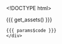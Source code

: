<!DOCTYPE html>
<html>
  <head>
    <meta http-equiv="Content-Type" content="text/html; charset=utf-8"/>

    <title>{{{ params$title }}}</title>

    {{{ get_assets() }}}

  </head>

  <body>
    <script type="text/javascript">
    (function() {
      var clip, color_legend_counts, color_scale, color_title, data, g_color_legend, g_points, g_toggle_names, plot, point_names, points, radius, redraw, sidebar, toggle_names, transform;

      data = {{ data }};

      radius = {{ params$radius }};

      color_scale = {{{ get_d3_color_scale() }}};

      color_title = {{ params$color_title }};

      color_legend_counts = {{ get_color_legend_counts() }};

      plot = new_plot({
        width: {{ params$width }},
        height: {{ params$height }},
        padding: {{ params$padding }},
        data_ranges: {
          x: {{ range(data$x, na.rm = TRUE) }},
          y: {{ range(data$y, na.rm = TRUE) }}
        },
        xlab: {{ params$xlab }},
        ylab: {{ params$ylab }},
        title: {{ params$title }},
        box: {{ params$box }},
        xlim: {{ params$xlim }},
        ylim: {{ params$ylim }},
        categorical_domains: {
          x: {{ params$x_categorical_domain }},
          y: {{ params$y_categorical_domain }}
        },
        jitter: {{ params$jitter }},
        ordinal_scale_padding: 1,
        linear_scale_padding: 40
      });

      plot.tooltip_text = function(d) {
        return {{{ get_tooltip_content() }}};
      };

      plot.append("defs").append("clipPath").attr("id", "clip").append("rect").attr({
        "width": plot.width,
        "height": plot.height
      });

      clip = plot.append("g").attr("clip-path", "url(#clip)");

      if (plot.zoom) {
        clip.append("rect").style({
          "cursor": "move"
        }).attr({
          "class": "overlay",
          "width": plot.width,
          "height": plot.height,
          "fill": "none",
          "pointer-events": "all"
        }).call(d3.behavior.zoom().x(plot.scales.x).y(plot.scales.y).scaleExtent([1, Infinity]).on("zoom", function() {
          return redraw();
        }));
        redraw = function() {
          plot.select(".x.axis").call(plot.axes.x);
          plot.select(".y.axis").call(plot.axes.y);
          return g_points.attr("transform", transform);
        };
      }

      transform = function(d) {
        return "translate(" + (plot.scales.x(d.x) + plot.jitters.x()) + ", " + (plot.scales.y(d.y) + plot.jitters.y()) + ")";
      };

      g_points = clip.selectAll(".point").data(data).enter().append("g").attr({
        "class": "point",
        "transform": transform
      });

      points = g_points.append("svg:circle").attr({
        "class": "point_tooltip",
        "r": radius,
        "fill": function(d) {
          return color_scale(d.color_groups);
        },
        "title": function(d) {
          return plot.tooltip_text(d);
        }
      });

      $(".point_tooltip").tooltip({
        html: true,
        container: "body",
        placement: "top"
      });

      point_names = g_points.append("text").text(function(d) {
        return d.point_name;
      }).attr({
        "dy": ".32em",
        "dx": 8,
        "text-anchor": "left",
        "display": "none"
      }).style({
        "fill": function(d) {
          return color_scale(d.color_groups);
        },
        "font-size": "22px"
      });

      sidebar = plot.append("g").attr("transform", "translate(" + (plot.width + 60) + ",0)");

      g_toggle_names = sidebar.append("g").style("cursor", "pointer").style("font-size", "22px").on("click", function() {
        return toggle_names();
      });

      g_toggle_names.append("circle").attr("r", 7).attr("stroke", "black").attr("stroke-width", 2).attr("fill", "white");

      g_toggle_names.append("text").attr('text-anchor', 'start').attr('dy', '.32em').attr('dx', '12').text("Show names (" + data.length + ")");

      toggle_names = function() {
        var showing_point_names;
        showing_point_names = g_toggle_names.classed("show_names");
        point_names.attr("display", function() {
          if (showing_point_names) {
            return "none";
          } else {
            return "inline";
          }
        });
        return g_toggle_names.attr("class", function() {
          if (showing_point_names) {
            return "";
          } else {
            return "show_names";
          }
        }).select("circle").attr("fill", function() {
          if (showing_point_names) {
            return "white";
          } else {
            return "black";
          }
        });
      };

      if (color_scale.range().length > 1) {
        sidebar.append("text").attr({
          "class": "color_title",
          "x": -radius,
          "y": 45,
          "dy": ".35em"
        }).style({
          "font-size": "16px",
          "font-weight": "bold"
        }).text(color_title);
        g_color_legend = sidebar.selectAll(".key").data(color_scale.domain().reverse()).enter().append("g").attr({
          "transform": function(d, i) {
            return "translate(0, " + (i * (radius * 2 + 15) + 70) + ")";
          },
          "class": "key"
        });
        g_color_legend.append("circle").attr({
          "r": radius,
          "fill": color_scale
        });
        g_color_legend.append("text").attr({
          "x": radius + 10,
          "y": 0,
          "dy": ".35em"
        }).text(function(d) {
          return "" + d + " (" + color_legend_counts[d] + ")";
        });
      }

    }).call(this);

    </script>
    <div class = "code">
    {{{ params$code }}}
    </div>
  </body>
</html>
